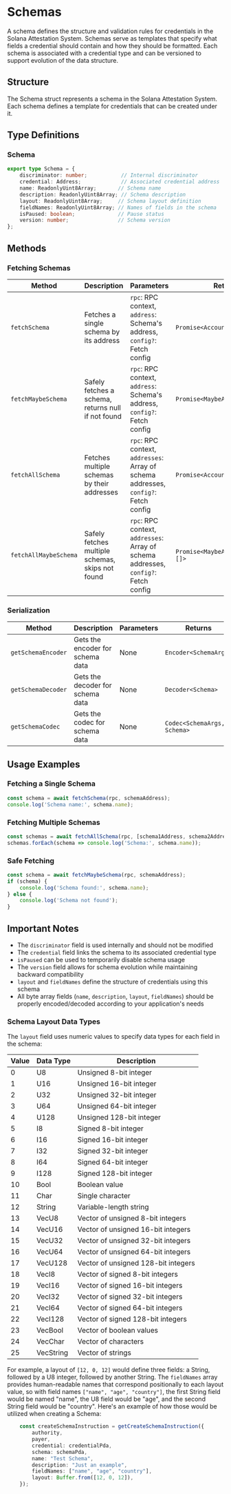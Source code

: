 # Schemas

A schema defines the structure and validation rules for credentials in the Solana Attestation System. Schemas serve as templates that specify what fields a credential should contain and how they should be formatted. Each schema is associated with a credential type and can be versioned to support evolution of the data structure.

## Structure

The Schema struct represents a schema in the Solana Attestation System. Each schema defines a template for credentials that can be created under it.

## Type Definitions

### Schema

```typescript
export type Schema = {
    discriminator: number;           // Internal discriminator
    credential: Address;             // Associated credential address
    name: ReadonlyUint8Array;       // Schema name
    description: ReadonlyUint8Array; // Schema description
    layout: ReadonlyUint8Array;     // Schema layout definition
    fieldNames: ReadonlyUint8Array; // Names of fields in the schema
    isPaused: boolean;              // Pause status
    version: number;                // Schema version
};
```

## Methods

### Fetching Schemas

| Method | Description | Parameters | Returns |
|--------|-------------|------------|---------|
| `fetchSchema` | Fetches a single schema by its address | `rpc`: RPC context, `address`: Schema's address, `config?`: Fetch config | `Promise<Account<Schema>>` |
| `fetchMaybeSchema` | Safely fetches a schema, returns null if not found | `rpc`: RPC context, `address`: Schema's address, `config?`: Fetch config | `Promise<MaybeAccount<Schema>>` |
| `fetchAllSchema` | Fetches multiple schemas by their addresses | `rpc`: RPC context, `addresses`: Array of schema addresses, `config?`: Fetch config | `Promise<Account<Schema>[]>` |
| `fetchAllMaybeSchema` | Safely fetches multiple schemas, skips not found | `rpc`: RPC context, `addresses`: Array of schema addresses, `config?`: Fetch config | `Promise<MaybeAccount<Schema>[]>` |

### Serialization

| Method | Description | Parameters | Returns |
|--------|-------------|------------|---------|
| `getSchemaEncoder` | Gets the encoder for schema data | None | `Encoder<SchemaArgs>` |
| `getSchemaDecoder` | Gets the decoder for schema data | None | `Decoder<Schema>` |
| `getSchemaCodec` | Gets the codec for schema data | None | `Codec<SchemaArgs, Schema>` |

## Usage Examples

### Fetching a Single Schema

```typescript
const schema = await fetchSchema(rpc, schemaAddress);
console.log('Schema name:', schema.name);
```

### Fetching Multiple Schemas

```typescript
const schemas = await fetchAllSchema(rpc, [schema1Address, schema2Address]);
schemas.forEach(schema => console.log('Schema:', schema.name));
```

### Safe Fetching

```typescript
const schema = await fetchMaybeSchema(rpc, schemaAddress);
if (schema) {
    console.log('Schema found:', schema.name);
} else {
    console.log('Schema not found');
}
```

## Important Notes

- The `discriminator` field is used internally and should not be modified
- The `credential` field links the schema to its associated credential type
- `isPaused` can be used to temporarily disable schema usage
- The `version` field allows for schema evolution while maintaining backward compatibility
- `layout` and `fieldNames` define the structure of credentials using this schema
- All byte array fields (`name`, `description`, `layout`, `fieldNames`) should be properly encoded/decoded according to your application's needs

### Schema Layout Data Types

The `layout` field uses numeric values to specify data types for each field in the schema:

| Value | Data Type | Description |
|-------|-----------|-------------|
| 0 | U8 | Unsigned 8-bit integer |
| 1 | U16 | Unsigned 16-bit integer |
| 2 | U32 | Unsigned 32-bit integer |
| 3 | U64 | Unsigned 64-bit integer |
| 4 | U128 | Unsigned 128-bit integer |
| 5 | I8 | Signed 8-bit integer |
| 6 | I16 | Signed 16-bit integer |
| 7 | I32 | Signed 32-bit integer |
| 8 | I64 | Signed 64-bit integer |
| 9 | I128 | Signed 128-bit integer |
| 10 | Bool | Boolean value |
| 11 | Char | Single character |
| 12 | String | Variable-length string |
| 13 | VecU8 | Vector of unsigned 8-bit integers |
| 14 | VecU16 | Vector of unsigned 16-bit integers |
| 15 | VecU32 | Vector of unsigned 32-bit integers |
| 16 | VecU64 | Vector of unsigned 64-bit integers |
| 17 | VecU128 | Vector of unsigned 128-bit integers |
| 18 | VecI8 | Vector of signed 8-bit integers |
| 19 | VecI16 | Vector of signed 16-bit integers |
| 20 | VecI32 | Vector of signed 32-bit integers |
| 21 | VecI64 | Vector of signed 64-bit integers |
| 22 | VecI128 | Vector of signed 128-bit integers |
| 23 | VecBool | Vector of boolean values |
| 24 | VecChar | Vector of characters |
| 25 | VecString | Vector of strings |

For example, a layout of `[12, 0, 12]` would define three fields: a String, followed by a U8 integer, followed by another String. The `fieldNames` array provides human-readable names that correspond positionally to each layout value, so with field names `["name", "age", "country"]`, the first String field would be named "name", the U8 field would be "age", and the second String field would be "country". Here's an example of how those would be utilized when creating a Schema:

```ts
    const createSchemaInstruction = getCreateSchemaInstruction({
        authority,
        payer,
        credential: credentialPda,
        schema: schemaPda,
        name: "Test Schema",
        description: "Just an example",
        fieldNames: ["name", "age", "country"],
        layout: Buffer.from([12, 0, 12]),
    });
```